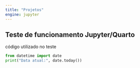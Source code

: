 ---
title: "Projetos"
engine: jupyter
---

## Teste de funcionamento Jupyter/Quarto

código utilizado no teste

```{python}
from datetime import date
print("Data atual:", date.today())
```